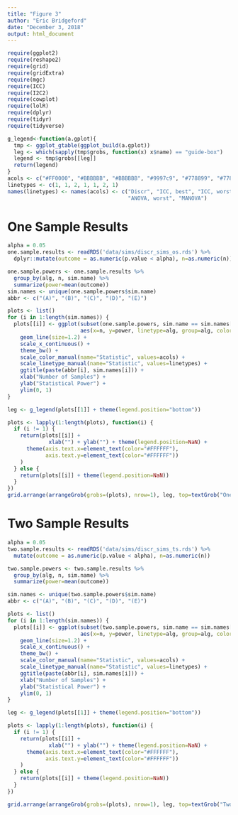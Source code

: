 ```yaml
---
title: "Figure 3"
author: "Eric Bridgeford"
date: "December 3, 2018"
output: html_document
---
```


```r
require(ggplot2)
require(reshape2)
require(grid)
require(gridExtra)
require(mgc)
require(ICC)
require(I2C2)
require(cowplot)
require(lolR)
require(dplyr)
require(tidyr)
require(tidyverse)
```

```r
g_legend<-function(a.gplot){
  tmp <- ggplot_gtable(ggplot_build(a.gplot))
  leg <- which(sapply(tmp$grobs, function(x) x$name) == "guide-box")
  legend <- tmp$grobs[[leg]]
  return(legend)
}
acols <- c("#FF0000", "#BBBBBB", "#BBBBBB", "#9997c9", "#778899", "#778899", "#387DC3")
linetypes <- c(1, 1, 2, 1, 1, 2, 1)
names(linetypes) <- names(acols) <- c("Discr", "ICC, best", "ICC, worst", "I2C2", "ANOVA, best",
                                      "ANOVA, worst", "MANOVA")
```


# One Sample Results

```r
alpha = 0.05
one.sample.results <- readRDS('data/sims/discr_sims_os.rds') %>%
  dplyr::mutate(outcome = as.numeric(p.value < alpha), n=as.numeric(n))

one.sample.powers <- one.sample.results %>%
  group_by(alg, n, sim.name) %>%
  summarize(power=mean(outcome))
sim.names <- unique(one.sample.powers$sim.name)
abbr <- c("(A)", "(B)", "(C)", "(D)", "(E)")
```

```r
plots <- list()
for (i in 1:length(sim.names)) {
  plots[[i]] <- ggplot(subset(one.sample.powers, sim.name == sim.names[i]), 
                       aes(x=n, y=power, linetype=alg, group=alg, color=alg)) +
    geom_line(size=1.2) +
    scale_x_continuous() +
    theme_bw() +
    scale_color_manual(name="Statistic", values=acols) +
    scale_linetype_manual(name="Statistic", values=linetypes) +
    ggtitle(paste(abbr[i], sim.names[i])) +
    xlab("Number of Samples") +
    ylab("Statistical Power") +
    ylim(0, 1)
}
```

```r
leg <- g_legend(plots[[1]] + theme(legend.position="bottom"))

plots <- lapply(1:length(plots), function(i) {
  if (i != 1) {
    return(plots[[i]] +
             xlab("") + ylab("") + theme(legend.position=NaN) +
      theme(axis.text.x=element_text(color="#FFFFFF"),
            axis.text.y=element_text(color="#FFFFFF"))
    )
  } else {
    return(plots[[i]] + theme(legend.position=NaN)) 
  }
})
grid.arrange(arrangeGrob(grobs=(plots), nrow=1), leg, top=textGrob("One Sample Results"), nrow=2, heights=c(0.9, 0.1))
```

# Two Sample Results

```r
alpha = 0.05
two.sample.results <- readRDS('data/sims/discr_sims_ts.rds') %>%
  mutate(outcome = as.numeric(p.value < alpha), n=as.numeric(n))

two.sample.powers <- two.sample.results %>%
  group_by(alg, n, sim.name) %>%
  summarize(power=mean(outcome))

sim.names <- unique(two.sample.powers$sim.name)
abbr <- c("(A)", "(B)", "(C)", "(D)", "(E)")
```

```r
plots <- list()
for (i in 1:length(sim.names)) {
  plots[[i]] <- ggplot(subset(two.sample.powers, sim.name == sim.names[i]), 
                       aes(x=n, y=power, linetype=alg, group=alg, color=alg)) +
    geom_line(size=1.2) +
    scale_x_continuous() +
    theme_bw() +
    scale_color_manual(name="Statistic", values=acols) +
    scale_linetype_manual(name="Statistic", values=linetypes) +
    ggtitle(paste(abbr[i], sim.names[i])) +
    xlab("Number of Samples") +
    ylab("Statistical Power") +
    ylim(0, 1)
}
```

```r
leg <- g_legend(plots[[1]] + theme(legend.position="bottom"))

plots <- lapply(1:length(plots), function(i) {
  if (i != 1) {
    return(plots[[i]] +
             xlab("") + ylab("") + theme(legend.position=NaN) +
      theme(axis.text.x=element_text(color="#FFFFFF"),
            axis.text.y=element_text(color="#FFFFFF"))
    )
  } else {
    return(plots[[i]] + theme(legend.position=NaN))
  }
})

grid.arrange(arrangeGrob(grobs=(plots), nrow=1), leg, top=textGrob("Two Sample Results"), nrow=2, heights=c(0.9, 0.1))
```

